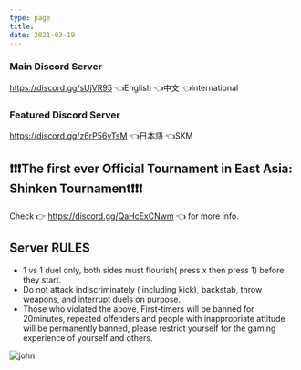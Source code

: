 ```yaml
---
type: page
title: 
date: 2021-03-19
---
```

### Main Discord Server
https://discord.gg/sUjVR95 👈English 👈中文 👈International

### Featured Discord Server
https://discord.gg/z6rP56yTsM 👈日本語 👈SKM 
## ❗❗❗The first ever Official Tournament in East Asia: Shinken Tournament❗❗❗
Check 👉 https://discord.gg/QaHcExCNwm 👈 for more info.

## Server RULES
* 1 vs 1 duel only, both sides must flourish( press x then press 1) before they start.
* Do not attack indiscriminately ( including kick), backstab, throw weapons, and interrupt duels on purpose.
* Those who violated the above, First-timers will be banned for 20minutes, repeated offenders and people with inappropriate attitude will be permanently banned, please restrict yourself for the gaming experience of yourself and others.

![john](./images/perma%20ban%201.jpg)

